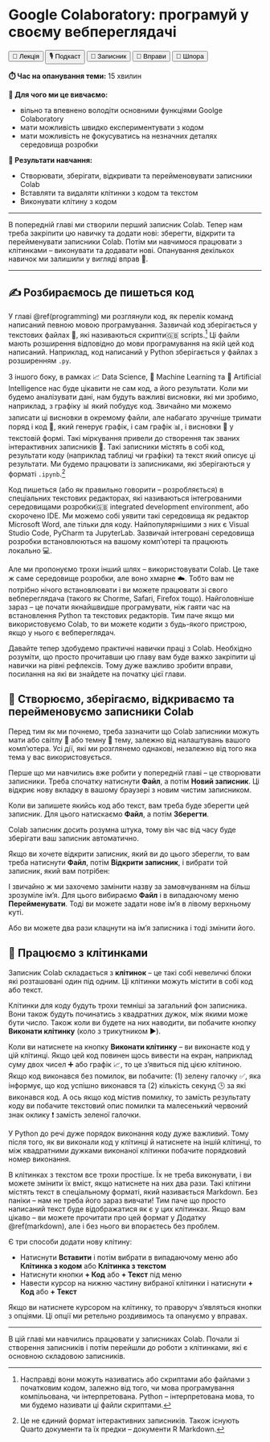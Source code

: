 # Google Colaboratory: програмуй у своєму вебпереглядачі

<div class="btn-group">
  <button class="lecture">🎥 Лекція</button>
  <button class="podcast">🎙️ Подкаст</button>
  <button class="notebook">📓 Записник</button>
  <button class="exercises">🤸 Вправи</button>
  <button class="cheat">📝 Шпора</button>
</div>

**⏱️ Час на опанування теми:** 15 хвилин

**🤷 Для чого ми це вивчаємо:**

- вільно та впевнено володіти основними функціями Goolge Colaboratory
- мати можливість швидко експериментувати з кодом
- мати можливість не фокусуватись на незначних деталях середовища розробки

**🔑 Результати навчання:**

- Створювати, зберігати, відкривати та перейменовувати записники Colab
- Вставляти та видаляти клітинки з кодом та текстом
- Виконувати клітину з кодом 

---

В попередній главі ми створили перший записник Colab. Тепер нам треба закріпити цю навичку та додати нові: зберегти, відкрити та перейменувати записники Colab. Потім ми навчимося працювати з клітинками -- виконувати та додавати нові. Опанування декількох навичок ми залишили у вигляді вправ 🤸. 

---

## ✍️ Розбираємось де пишеться код

У главі \@ref(programming) ми розглянули код, як перелік команд написаний певною мовою програмування. Зазвичай код зберігається у текстових файлах 📝, які називаються <span class="highlight-container"><span class="highlight">скрипти<span class="tooltiptext">🇬🇧 scripts</span></span></span>.^[Насправді вони можуть називатись або скриптами або файлами з початковим кодом, залежно від того, чи мова програмування компільована, чи інтерпретована. Python -- інтерпретована мова, то ми будемо називати ці файли скриптами.] Ці файли мають розширення відповідно до мови програмування на якій цей код написаний. Наприклад, код написаний у Python зберігається у файлах з розширенням `.py`.

 <!-- XXX: screen of a pure source file  -->

З іншого боку, в рамках 📈 Data Science, 🤖 Machine Learning та 🧠 Artificial Intelligence нас буде цікавити не сам код, а його результати. Коли ми будемо аналізувати дані, нам будуть важливі висновки, які ми зробимо, наприклад, з графіку 📊 який побудує код. Звичайно ми можемо записати ці висновки в окремому файли, але набагато зручніше тримати поряд і код 🔢, який генерує графік, і сам графік 📊, і висновки 💭 у текстовій формі. Такі міркування привели до створення так званих інтерактивних записників 📓. Такі записники містять в собі код, результати коду (наприклад таблиці чи графіки) та текст який описує ці результати. Ми будемо працювати із записниками, які зберігаються у форматі `.ipynb`.^[Це не єдиний формат інтерактивних записників. Також існують Quarto документи та їх предки -- документи R Markdown.]

<!-- XXX: screen of a notebook  -->

Код пишеться (або як правильно говорити -- розробляється) в спеціальних текстових редакторах, які називаються <span class="highlight-container"><span class="highlight">інтегрованими середовищами розробки<span class="tooltiptext">🇬🇧 integrated development environment, або скорочено IDE</span></span></span>. Ми можемо собі уявити такі середовища як редактор Microsoft Word, але тільки для коду. Найпопулярнішими з них є Visual Studio Code, PyCharm та JupyterLab. Зазвичай інтегровані середовища розробки встановлюються на вашому комп'ютері та працюють локально 💻. 

Але ми пропонуємо трохи інший шлях -- використовувати Colab. Це таке ж саме середовище розробки, але воно хмарне ☁️. Тобто вам не потрібно нічого встановлювати і ви можете працювати зі свого вебпереглядача (такого як Chorme, Safari, Firefox тощо). Найголовніше зараз -- це почати якнайшвидше програмувати, ніж гаяти час на встановлення Python та текстових редакторів. Тим паче якщо ми використовуємо Colab, то ви можете кодити з будь-якого пристрою, якщо у нього є вебпереглядач.

<!-- XXX: scheme of ide's local vs cloud  -->

Давайте тепер здобудемо практичні навички праці з Colab. Необхідно розуміти, що просто прочитавши цю главу вам буде важко закріпити ці навички на рівні рефлексів. Тому дуже важливо зробити вправи, посилання на які ви знайдете на початку цієї глави.

## 📓 Створюємо, зберігаємо, відкриваємо та перейменовуємо записники Colab

Перед тим як ми почнемо, треба зазначити що Colab записники можуть мати або світлу 🌝 або темну 🌚 тему, залежно від налаштувань вашого комп'ютера. Усі дії, які ми розглянемо однакові, незалежно від того яка тема у вас використовується.

<!-- XXX: light vs dark theme  -->

Перше що ми навчились вже робити у попередній главі -- це створювати записники. Треба спочатку натиснути **Файл**, а потім **Новий записник**. Ці відкриє нову вкладку в вашому браузері з новим чистим записником. 

<!-- XXX: highlighted parts  -->

Коли ви запишете якийсь код або текст, вам треба буде зберегти цей записник. Для цього натискаємо **Файл**, а потім **Зберегти**.

<!-- XXX: highlighted parts  -->

Colab записник досить розумна штука, тому він час від часу буде зберігати ваш записник автоматично. 

Якщо ви хочете відкрити записник, який ви до цього зберегли, то вам треба натиснути **Файл**, потім **Відкрити записник**, і вибрати той записник, який вам потрібен: 

<!-- XXX: highlighted parts  -->

І звичайно ж ми захочемо замінити назву за замовчуванням на більш зрозуміле ім'я. Для цього вибираємо **Файл** і в випадаючому меню **Перейменувати**. Тоді ви можете задати нове ім'я в лівому верхньому куті. 

<!-- XXX: highlighted parts  -->

Або ви можете два рази клацнути на ім'я записника і тоді змінити його. 

## 🔬 Працюємо з клітинками

Записник Colab складається з **клітинок** -- це такі собі невеличкі блоки які розташовані один під одним. Ці клітинки можуть містити в собі код або текст.

Клітинки для коду будуть трохи темніші за загальний фон записника. Вони також будуть починатись з квадратних дужок, між якими може бути число. Також коли ви будете на них наводити, ви побачите кнопку **Виконати клітинку** (коло з трикутником ▶️). 

<!-- XXX: code cell  -->


Коли ви натиснете на кнопку **Виконати клітинку** -- ви виконаєте код у цій клітинці. Якщо цей код повинен щось вивести на екран, наприклад суму двох чисел ➕ або графік 📈, то це з'явиться під цією клітиною. Якщо код виконався без помилок, ви побачите: (1) зелену галочку ✅, яка інформує, що код успішно виконався та (2) кількість секунд 🕒 за які виконався код. А ось якщо код містив помилку, то замість результату коду ви побачите текстовий опис помилки та малесенький червоний знак оклику ❗ замість зеленої галочки. 

У Python до речі дуже порядок виконання коду дуже важливий. Тому після того, як ви виконали код у клітинці й натиснете на іншій клітинці, то між квадратними дужками виконаної клітинки побачите порядковий номер виконання. 

<!-- XXX: code cell after it has been run  -->

В клітинках з текстом все трохи простіше. Їх не треба виконувати, і ви можете змінити їх вміст, якщо натиснете на них два рази. Такі клітини містять текст в спеціальному форматі, який називається Markdown. Без паніки -- нам не треба його зараз вивчати! Тим паче що просто написаний текст буде відображатися як є у цих клітинках. Якщо вам цікаво -- ви можете прочитати про цей формат у Додатку \@ref(markdown), але і без нього ви впораєтесь без проблем. 

<!-- XXX: example of text cell -->

Є три способи додати нову клітину: 

- Натиснути __Вставити__ і потім вибрати в випадаючому меню або __Клітинка з кодом__ або __Клітинка з текстом__
- Натиснути кнопки __+ Код__ або __+ Текст__ під меню
- Навести курсор на нижню частину вибраної клітинки і натиснути __+ Код__ або __+ Текст__

<!-- XXX: example of text cell -->

Якщо ви натиснете курсором на клітинку, то праворуч з'являться кнопки з опціями. Ці опції ми ретельно роздивимось та опануємо у вправах.

---

В цій главі ми навчились працювати у записниках Colab. Почали зі створення записників і потім перейшли до роботи з клітинками, які є основною складовою записників.
